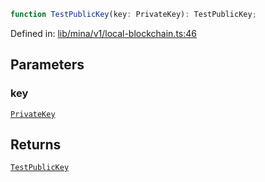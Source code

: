 ```ts
function TestPublicKey(key: PrivateKey): TestPublicKey;
```

Defined in: [lib/mina/v1/local-blockchain.ts:46](https://github.com/o1-labs/o1js/blob/fca908c243ee8e908efacaf73a882d48759e675a/src/lib/mina/v1/local-blockchain.ts#L46)

## Parameters

### key

[`PrivateKey`](../../../../classes/PrivateKey.mdx)

## Returns

[`TestPublicKey`](../type-aliases/TestPublicKey.mdx)
